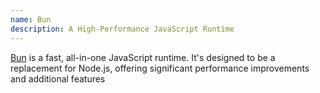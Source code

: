 ```yaml
---
name: Bun
description: A High-Performance JavaScript Runtime
---
```


[Bun](https://bun.sh/) is a fast, all-in-one JavaScript runtime. It's designed to be a replacement for Node.js, offering significant performance improvements and additional features
